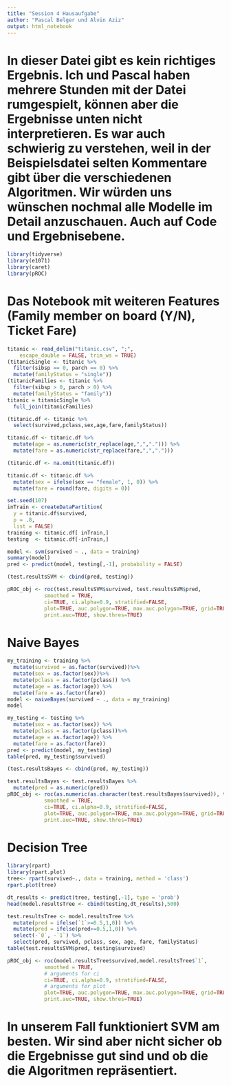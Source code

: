 ```yaml
---
title: "Session 4 Hausaufgabe"
author: "Pascal Belger und Alvin Aziz"
output: html_notebook
---
```

# In dieser Datei gibt es kein richtiges Ergebnis. Ich und Pascal haben mehrere Stunden mit der Datei rumgespielt, können aber die Ergebnisse unten nicht interpretieren. Es war auch schwierig zu verstehen, weil in der Beispielsdatei selten Kommentare gibt über die verschiedenen Algoritmen. Wir würden uns wünschen nochmal alle Modelle im Detail anzuschauen. Auch auf Code und Ergebnisebene.

```r
library(tidyverse)
library(e1071)
library(caret)
library(pROC)
```



# Das Notebook mit weiteren Features (Family member on board (Y/N),  Ticket Fare)
```r
titanic <- read_delim("titanic.csv", ";", 
    escape_double = FALSE, trim_ws = TRUE)
(titanicSingle <- titanic %>% 
  filter(sibsp == 0, parch == 0) %>% 
  mutate(familyStatus = "single"))
(titanicFamilies <- titanic %>% 
  filter(sibsp > 0, parch > 0) %>% 
  mutate(familyStatus = "family"))
titanic = titanicSingle %>% 
  full_join(titanicFamilies)
```
```r
(titanic.df <- titanic %>%
  select(survived,pclass,sex,age,fare,familyStatus))
```

```r
titanic.df <- titanic.df %>%
  mutate(age = as.numeric(str_replace(age,",","."))) %>% 
  mutate(fare = as.numeric(str_replace(fare,",",".")))
```

```r
(titanic.df <- na.omit(titanic.df))
```

```r
titanic.df <- titanic.df %>%
  mutate(sex = ifelse(sex == "female", 1, 0)) %>% 
  mutate(fare = round(fare, digits = 0))
```

```r
set.seed(107)
inTrain <- createDataPartition(
  y = titanic.df$survived,
  p = .8,
  list = FALSE)
training <- titanic.df[ inTrain,]
testing  <- titanic.df[-inTrain,]
```

```r
model <- svm(survived ~ ., data = training)
summary(model)
pred <- predict(model, testing[,-1], probability = FALSE)
```

```r
(test.resultsSVM <- cbind(pred, testing))
```


```r
pROC_obj <- roc(test.resultsSVM$survived, test.resultsSVM$pred,
            smoothed = TRUE,
            ci=TRUE, ci.alpha=0.9, stratified=FALSE,
            plot=TRUE, auc.polygon=TRUE, max.auc.polygon=TRUE, grid=TRUE,
            print.auc=TRUE, show.thres=TRUE)
```

# Naive Bayes

```r
my_training <- training %>%
  mutate(survived = as.factor(survived))%>%
  mutate(sex = as.factor(sex))%>%
  mutate(pclass = as.factor(pclass)) %>%
  mutate(age = as.factor(age)) %>%
  mutate(fare = as.factor(fare))
model <- naiveBayes(survived ~ ., data = my_training)
model
```

```r
my_testing <- testing %>%
  mutate(sex = as.factor(sex)) %>%
  mutate(pclass = as.factor(pclass))%>%
  mutate(age = as.factor(age)) %>% 
  mutate(fare = as.factor(fare))
pred <- predict(model, my_testing)
table(pred, my_testing$survived)
```


```r
(test.resultsBayes <- cbind(pred, my_testing))
```

```r
test.resultsBayes <- test.resultsBayes %>%
  mutate(pred = as.numeric(pred))
pROC_obj <- roc(as.numeric(as.character(test.resultsBayes$survived)), test.resultsBayes$pred,
            smoothed = TRUE,
            ci=TRUE, ci.alpha=0.9, stratified=FALSE,
            plot=TRUE, auc.polygon=TRUE, max.auc.polygon=TRUE, grid=TRUE,
            print.auc=TRUE, show.thres=TRUE)
```
# Decision Tree

```r
library(rpart)
library(rpart.plot)
tree<- rpart(survived~., data = training, method = 'class')
rpart.plot(tree)
```
```r
dt_results <- predict(tree, testing[,-1], type = 'prob')
head(model.resultsTree <- cbind(testing,dt_results),500)
```
```r
test.resultsTree <- model.resultsTree %>%
  mutate(pred = ifelse(`1`>=0.5,1,0)) %>% 
  mutate(pred = ifelse(pred>=0.5,1,0)) %>% 
  select(-`0`, -`1`) %>% 
  select(pred, survived, pclass, sex, age, fare, familyStatus)
table(test.resultsSVM$pred, testing$survived)
```


```r
pROC_obj <- roc(model.resultsTree$survived,model.resultsTree$`1`,
            smoothed = TRUE,
            # arguments for ci
            ci=TRUE, ci.alpha=0.9, stratified=FALSE,
            # arguments for plot
            plot=TRUE, auc.polygon=TRUE, max.auc.polygon=TRUE, grid=TRUE,
            print.auc=TRUE, show.thres=TRUE)
```
# In unserem Fall funktioniert SVM am besten. Wir sind aber nicht sicher ob die Ergebnisse gut sind und ob die die Algoritmen repräsentiert. 